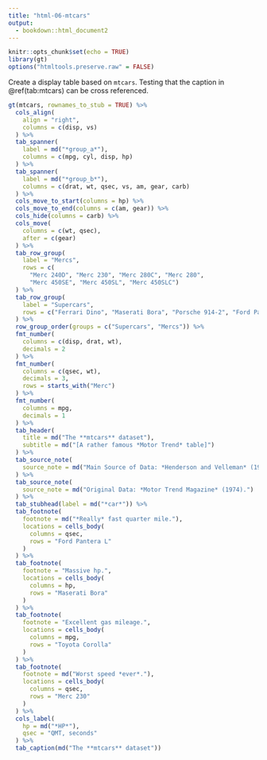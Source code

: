 ```yaml
---
title: "html-06-mtcars"
output:
  - bookdown::html_document2
---
```


```r
knitr::opts_chunk$set(echo = TRUE)
library(gt)
options("htmltools.preserve.raw" = FALSE)
```

Create a display table based on `mtcars`.
Testing that the caption in \@ref(tab:mtcars) can be cross referenced.
```r
gt(mtcars, rownames_to_stub = TRUE) %>%
  cols_align(
    align = "right",
    columns = c(disp, vs)
  ) %>%
  tab_spanner(
    label = md("*group_a*"),
    columns = c(mpg, cyl, disp, hp)
  ) %>%
  tab_spanner(
    label = md("*group_b*"),
    columns = c(drat, wt, qsec, vs, am, gear, carb)
  ) %>%
  cols_move_to_start(columns = hp) %>%
  cols_move_to_end(columns = c(am, gear)) %>%
  cols_hide(columns = carb) %>%
  cols_move(
    columns = c(wt, qsec),
    after = c(gear)
  ) %>%
  tab_row_group(
    label = "Mercs",
    rows = c(
      "Merc 240D", "Merc 230", "Merc 280C", "Merc 280",
      "Merc 450SE", "Merc 450SL", "Merc 450SLC")
  ) %>%
  tab_row_group(
    label = "Supercars",
    rows = c("Ferrari Dino", "Maserati Bora", "Porsche 914-2", "Ford Pantera L")
  ) %>%
  row_group_order(groups = c("Supercars", "Mercs")) %>%
  fmt_number(
    columns = c(disp, drat, wt),
    decimals = 2
  ) %>%
  fmt_number(
    columns = c(qsec, wt),
    decimals = 3,
    rows = starts_with("Merc")
  ) %>%
  fmt_number(
    columns = mpg,
    decimals = 1
  ) %>%
  tab_header(
    title = md("The **mtcars** dataset"),
    subtitle = md("[A rather famous *Motor Trend* table]")
  ) %>%
  tab_source_note(
    source_note = md("Main Source of Data: *Henderson and Velleman* (1981).")
  ) %>%
  tab_source_note(
    source_note = md("Original Data: *Motor Trend Magazine* (1974).")
  ) %>%
  tab_stubhead(label = md("*car*")) %>%
  tab_footnote(
    footnote = md("*Really* fast quarter mile."),
    locations = cells_body(
      columns = qsec,
      rows = "Ford Pantera L"
    )
  ) %>%
  tab_footnote(
    footnote = "Massive hp.",
    locations = cells_body(
      columns = hp,
      rows = "Maserati Bora"
    )
  ) %>%
  tab_footnote(
    footnote = "Excellent gas mileage.",
    locations = cells_body(
      columns = mpg,
      rows = "Toyota Corolla"
    )
  ) %>%
  tab_footnote(
    footnote = md("Worst speed *ever*."),
    locations = cells_body(
      columns = qsec,
      rows = "Merc 230"
    )
  ) %>%
  cols_label(
    hp = md("*HP*"),
    qsec = "QMT, seconds"
  ) %>% 
  tab_caption(md("The **mtcars** dataset"))
```
